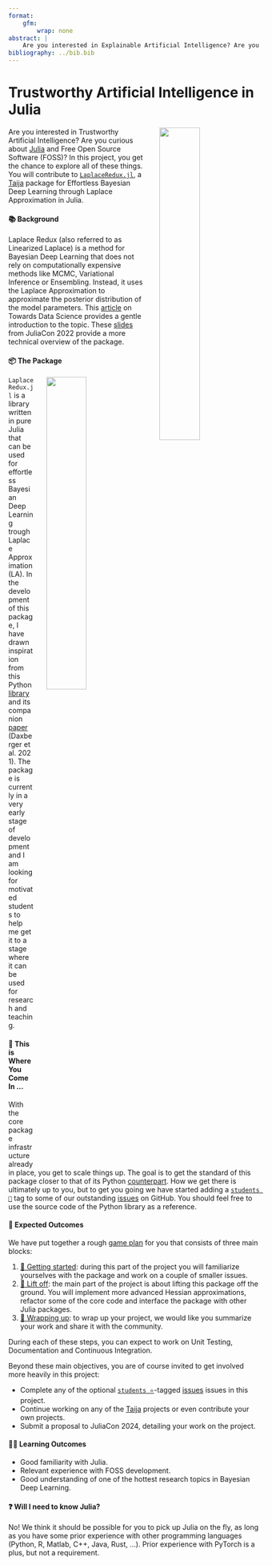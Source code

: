 ```yaml
---
format: 
    gfm:
        wrap: none
abstract: |
    Are you interested in Explainable Artificial Intelligence? Are you curious about Julia and open-source software? In this project, you get the chance to explore all of these things. You will contribute to `LaplaceRedux.jl`, a package for Effortless Bayesian Deep Learning through Laplace Approximation in Julia.
bibliography: ../bib.bib
---
```


# Trustworthy Artificial Intelligence in Julia

<a href="https://github.com/JuliaTrustworthyAI"> <img src="https://raw.githubusercontent.com/TrustworthyAIJulia/.github/main/profile/www/wide_logo.png" width="40%" align="right" style="margin-left: 25px; margin-bottom: 15px;"> </a>

Are you interested in Trustworthy Artificial Intelligence? Are you curious about [Julia](https://julialang.org/) and Free Open Source Software (FOSS)? In this project, you get the chance to explore all of these things. You will contribute to [`LaplaceRedux.jl`](https://github.com/pat-alt/LaplaceRedux.jl), a [Taija](https://github.com/JuliaTrustworthyAI) package for Effortless Bayesian Deep Learning through Laplace Approximation in Julia.

#### 📚 Background

Laplace Redux (also referred to as Linearized Laplace) is a method for Bayesian Deep Learning that does not rely on computationally expensive methods like MCMC, Variational Inference or Ensembling. Instead, it uses the Laplace Approximation to approximate the posterior distribution of the model parameters. This [article](https://medium.com/towards-data-science/go-deep-but-also-go-bayesian-ab25efa6f7b) on Towards Data Science provides a gentle introduction to the topic. These [slides](https://juliatrustworthyai.github.io/LaplaceRedux.jl/dev/resources/juliacon22/presentation.html#/title-slide) from JuliaCon 2022 provide a more technical overview of the package.

#### 📦 The Package

<a href="https://github.com/pat-alt/CounterfactualExplanations.jl"> <img src="https://raw.githubusercontent.com/pat-alt/CounterfactualExplanations.jl/main/docs/src/assets/wide_logo.png" width="40%" align="right" style="margin-left: 25px; margin-bottom: 15px;"> </a>

`LaplaceRedux.jl` is a library written in pure Julia that can be used for effortless Bayesian Deep Learning trough Laplace Approximation (LA). In the development of this package, I have drawn inspiration from this Python [library](https://aleximmer.github.io/Laplace/index.html#setup) and its companion [paper](https://arxiv.org/abs/2106.14806) (Daxberger et al. 2021). The package is currently in a very early stage of development and I am looking for motivated students to help me get it to a stage where it can be used for research and teaching.

#### 🫵 This is Where You Come In …

With the core package infrastructure already in place, you get to scale things up. The goal is to get the standard of this package closer to that of its Python [counterpart](https://github.com/AlexImmer/Laplace). How we get there is ultimately up to you, but to get you going we have started adding a [`students 🎯`](https://github.com/JuliaTrustworthyAI/CounterfactualExplanations.jl/issues?q=is%3Aissue+is%3Aopen+label%3A%22students+%3Adart%3A%22) tag to some of our outstanding [issues](https://github.com/JuliaTrustworthyAI/CounterfactualExplanations.jl/issues?q=is%3Aissue+is%3Aopen+label%3A%22students+%3Adart%3A%22) on GitHub. You should feel free to use the source code of the Python library as a reference.

#### 🎯 Expected Outcomes

We have put together a rough [game plan](https://github.com/orgs/JuliaTrustworthyAI/projects/5/views/1) for you that consists of three main blocks:

1. [🏃 Getting started](https://github.com/orgs/JuliaTrustworthyAI/projects/5/views/1?pane=issue&itemId=25548493): during this part of the project you will familiarize yourselves with the package and work on a couple of smaller issues.
2. [🚀 Lift off](https://github.com/orgs/JuliaTrustworthyAI/projects/5/views/1?pane=issue&itemId=25548873): the main part of the project is about lifting this package off the ground. You will implement more advanced Hessian approximations, refactor some of the core code and interface the package with other Julia packages.
3. [🌯 Wrapping up](https://github.com/orgs/JuliaTrustworthyAI/projects/5/views/1?pane=issue&itemId=25548517): to wrap up your project, we would like you summarize your work and share it with the community.

During each of these steps, you can expect to work on Unit Testing, Documentation and Continuous Integration.

Beyond these main objectives, you are of course invited to get involved more heavily in this project:

- Complete any of the optional [`students ⭐`](https://github.com/JuliaTrustworthyAI/CounterfactualExplanations.jl/issues?q=is%3Aissue+is%3Aopen+label%3A%22students+%3Astar%3A%22)-tagged [issues](https://github.com/JuliaTrustworthyAI/CounterfactualExplanations.jl/issues?q=is%3Aissue+is%3Aopen+label%3A%22students+%3Astar%3A%22) issues in this project.
- Continue working on any of the [Taija](https://github.com/JuliaTrustworthyAI) projects or even contribute your own projects.
- Submit a proposal to JuliaCon 2024, detailing your work on the project.

#### 🧑‍🎓 Learning Outcomes

- Good familiarity with Julia.
- Relevant experience with FOSS development.
- Good understanding of one of the hottest research topics in Bayesian Deep Learning.

#### ❓ Will I need to know Julia?

No! We think it should be possible for you to pick up Julia on the fly, as long as you have some prior experience with other programming languages (Python, R, Matlab, C++, Java, Rust, ...). Prior experience with PyTorch is a plus, but not a requirement.
